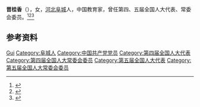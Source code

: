 '''晋桂香'''（{{bd|1939年|11月|}}），女，[[河北|河北]][[阜城县|阜城]]人，中国教育家，曾任第四、五届全国人大代表、常委会委员。<ref>{{Cite book|title=中华人民共和国职官志|author=何虎生, 李耀东, 向常福主编|publisher=中国社会出版社|year=2003|isbn=9787800883934|location=北京|pages=}}</ref><ref>{{Cite book|title=全国人大常务委员会名录|author=尹中卿主编|publisher=解放军出版社|year=1995|isbn=7506527170|location=北京|pages=}}</ref><ref>{{Cite web|title=衡水市阜城县社会楷模|url=http://www.hsrb.com.cn/a/xianshiqu/fucheng/2016/148064.html|accessdate=2021-01-20|work=衡水新闻网|archive-date=2021-01-28|archive-url=https://web.archive.org/web/20210128215950/http://www.hsrb.com.cn/a/xianshiqu/fucheng/2016/148064.html|dead-url=no}}</ref>

== 参考资料 ==
{{reflist}}

{{中国人物小作品}}

{{Authority control}}
{{DEFAULTSORT:Jin晋}}
[[Category:晋姓|Gui]]
[[Category:阜城人|Category:阜城人]]
[[Category:中国共产党党员|Category:中国共产党党员]]
[[Category:第四届全国人大代表|Category:第四届全国人大代表]]
[[Category:第四届全国人大常委会委员|Category:第四届全国人大常委会委员]]
[[Category:第五届全国人大代表|Category:第五届全国人大代表]]
[[Category:第五届全国人大常委会委员|Category:第五届全国人大常委会委员]]